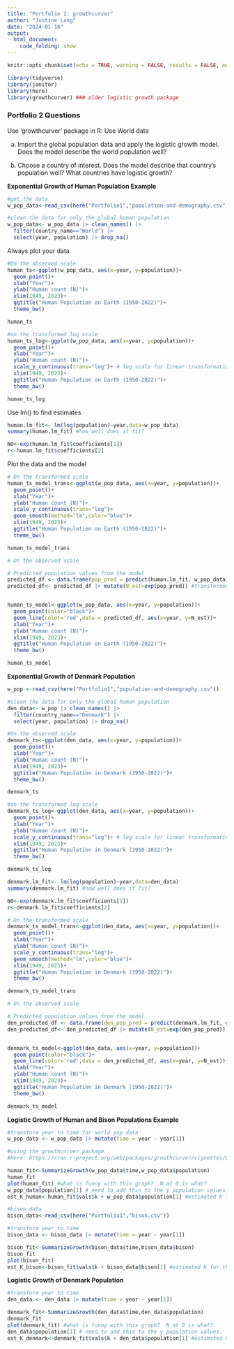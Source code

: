 ```yaml
---
title: "Portfolio 2: growthcurver"
author: "Justine Lang"
date: "2024-01-16"
output: 
  html_document: 
    code_folding: show
---
```


```r
knitr::opts_chunk$set(echo = TRUE, warning = FALSE, results = FALSE, message = FALSE)

library(tidyverse)
library(janitor)
library(here)
library(growthcurver) ### older logistic growth package
```

### Portfolio 2 Questions

Use ‘growthcurver’ package in R: Use World data

a. Import the global population data and apply the logistic growth model. Does the model describe the world population well?

b. Choose a country of interest. Does the model describe that country's population well? What countries have logistic growth?

**Exponential Growth of Human Population Example**

```r
#get the data
w_pop_data<-read_csv(here("Portfolio1","population-and-demography.csv"))

#clean the data for only the global human population
w_pop_data<- w_pop_data |> clean_names() |>
  filter(country_name=="World") |> 
  select(year, population) |> drop_na()
```

Always plot your data

```r
#On the observed scale
human_ts<-ggplot(w_pop_data, aes(x=year, y=population))+
  geom_point()+
  xlab("Year")+
  ylab("Human count (N)")+
  xlim(1949, 2023)+
  ggtitle("Human Population on Earth (1950-2022)")+
  theme_bw()

human_ts
```

```r
#on the transformed log scale
human_ts_log<-ggplot(w_pop_data, aes(x=year, y=population))+
  geom_point()+
  xlab("Year")+
  ylab("Human count (N)")+
  scale_y_continuous(trans="log")+ # log scale for linear transformation
  xlim(1949, 2023)+
  ggtitle("Human Population on Earth (1950-2022)")+
  theme_bw()

human_ts_log
```

Use lm() to find estimates

```r
human.lm_fit<- lm(log(population)~year,data=w_pop_data)
summary(human.lm_fit) #how well does it fit? 

NO<-exp(human.lm_fit$coefficients[1])
r<-human.lm_fit$coefficients[2]
```

Plot the data and the model

```r
# On the transformed scale
human_ts_model_trans<-ggplot(w_pop_data, aes(x=year, y=population))+
  geom_point()+
  xlab("Year")+
  ylab("Human count (N)")+
  scale_y_continuous(trans="log")+
  geom_smooth(method="lm",color="blue")+
  xlim(1949, 2023)+
  ggtitle("Human Population on Earth (1950-2022)")+
  theme_bw()

human_ts_model_trans
```

```r
# On the observed scale

# Predicted population values from the model
predicted_df <- data.frame(pop_pred = predict(human.lm_fit, w_pop_data), year=w_pop_data$year)
predicted_df<- predicted_df |> mutate(N_est=exp(pop_pred)) #transformed back to observed population estimates


human_ts_model<-ggplot(w_pop_data, aes(x=year, y=population))+
  geom_point(color="black")+
  geom_line(color='red',data = predicted_df, aes(x=year, y=N_est))+
  xlab("Year")+
  ylab("Human count (N)")+
  xlim(1949, 2023)+
  ggtitle("Human Population on Earth (1950-2022)")+
  theme_bw()

human_ts_model
```

**Exponential Growth of Denmark Population**

```r
w_pop <-read_csv(here("Portfolio1","population-and-demography.csv"))

#clean the data for only the global human population
den_data<- w_pop |> clean_names() |>
  filter(country_name=="Denmark") |> 
  select(year, population) |> drop_na()
```

```r
#On the observed scale
denmark_ts<-ggplot(den_data, aes(x=year, y=population))+
  geom_point()+
  xlab("Year")+
  ylab("Human count (N)")+
  xlim(1949, 2023)+
  ggtitle("Human Population in Denmark (1950-2022)")+
  theme_bw()

denmark_ts
```

```r
#on the transformed log scale
denmark_ts_log<-ggplot(den_data, aes(x=year, y=population))+
  geom_point()+
  xlab("Year")+
  ylab("Human count (N)")+
  scale_y_continuous(trans="log")+ # log scale for linear transformation
  xlim(1949, 2023)+
  ggtitle("Human Population in Denmark (1950-2022)")+
  theme_bw()

denmark_ts_log
```

```r
denmark.lm_fit<- lm(log(population)~year,data=den_data)
summary(denmark.lm_fit) #how well does it fit? 

NO<-exp(denmark.lm_fit$coefficients[1])
r<-denmark.lm_fit$coefficients[2]
```

```r
# On the transformed scale
denmark_ts_model_trans<-ggplot(den_data, aes(x=year, y=population))+
  geom_point()+
  xlab("Year")+
  ylab("Human count (N)")+
  scale_y_continuous(trans="log")+
  geom_smooth(method="lm",color="blue")+
  xlim(1949, 2023)+
  ggtitle("Human Population in Denmark (1950-2022)")+
  theme_bw()

denmark_ts_model_trans
```

```r
# On the observed scale

# Predicted population values from the model
den_predicted_df <- data.frame(den_pop_pred = predict(denmark.lm_fit, den_data), year=den_data$year)
den_predicted_df<- den_predicted_df |> mutate(N_est=exp(den_pop_pred)) #transformed back to observed popualtion estimates


denmark_ts_model<-ggplot(den_data, aes(x=year, y=population))+
  geom_point(color="black")+
  geom_line(color='red',data = den_predicted_df, aes(x=year, y=N_est))+
  xlab("Year")+
  ylab("Human count (N)")+
  xlim(1949, 2023)+
  ggtitle("Human Population in Denmark (1950-2022)")+
  theme_bw()

denmark_ts_model
```


**Logistic Growth of Human and Bison Populations Example**

```r
#transform year to time for world pop data
w_pop_data <- w_pop_data |> mutate(time = year - year[1])
```

```r
#using the growthcurver package
#here: https://cran.r-project.org/web/packages/growthcurver/vignettes/Growthcurver-vignette.html

human_fit<-SummarizeGrowth(w_pop_data$time,w_pop_data$population)
human_fit
plot(human_fit) #what is funny with this graph?  N at 0 is what?  
w_pop_data$population[1] # need to add this to the y population values.  
est_K_human<-human_fit$vals$k + w_pop_data$population[1] #estimated K for the data
```

```r
#bison data
bison_data<-read_csv(here("Portfolio1","bison.csv"))

#transform year to time
bison_data <- bison_data |> mutate(time = year - year[1])
```

```r
bison_fit<-SummarizeGrowth(bison_data$time,bison_data$bison)
bison_fit
plot(bison_fit)
est_K_bison<-bison_fit$vals$k + bison_data$bison[1] #estimated K for the data
```

**Logistic Growth of Denmark Population**

```r
#transform year to time
den_data <- den_data |> mutate(time = year - year[1])
```

```r
denmark_fit<-SummarizeGrowth(den_data$time,den_data$population)
denmark_fit
plot(denmark_fit) #what is funny with this graph?  N at 0 is what?  
den_data$population[1] # need to add this to the y population values.  
est_K_denmark<-denmark_fit$vals$k + den_data$population[1] #estimated K for the data
```





